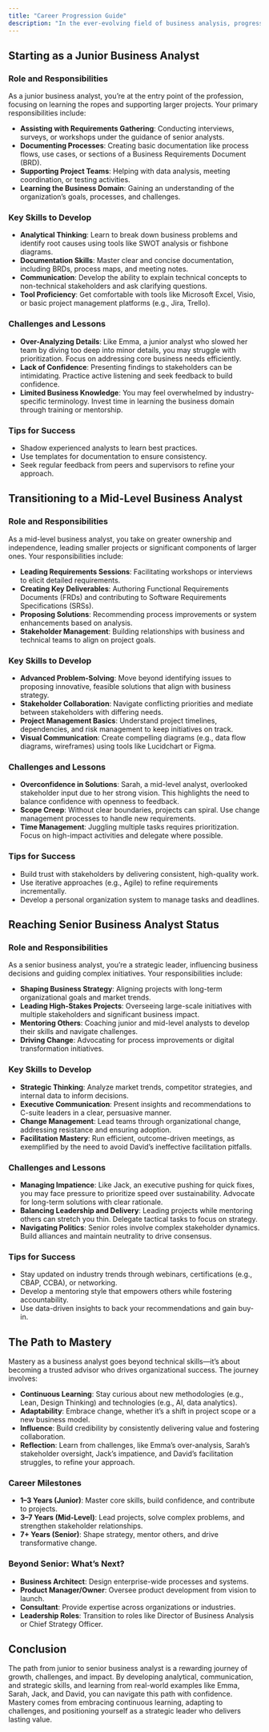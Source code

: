 ```yaml
---
title: "Career Progression Guide"
description: "In the ever-evolving field of business analysis, progressing from a junior to a senior business analyst is a journey of skill development, increased responsibility, and strategic influence. This path requires not only technical expertise but also the ability to navigate complex stakeholder dynamics and drive business value. Below is a detailed guide to the career progression of a business analyst, outlining the stages, skills, and challenges on the road to mastery."
---
```


## Starting as a Junior Business Analyst

### Role and Responsibilities

As a junior business analyst, you’re at the entry point of the profession, focusing on learning the ropes and supporting larger projects. Your primary responsibilities include:

- **Assisting with Requirements Gathering**: Conducting interviews, surveys, or workshops under the guidance of senior analysts.
- **Documenting Processes**: Creating basic documentation like process flows, use cases, or sections of a Business Requirements Document (BRD).
- **Supporting Project Teams**: Helping with data analysis, meeting coordination, or testing activities.
- **Learning the Business Domain**: Gaining an understanding of the organization’s goals, processes, and challenges.

### Key Skills to Develop

- **Analytical Thinking**: Learn to break down business problems and identify root causes using tools like SWOT analysis or fishbone diagrams.
- **Documentation Skills**: Master clear and concise documentation, including BRDs, process maps, and meeting notes.
- **Communication**: Develop the ability to explain technical concepts to non-technical stakeholders and ask clarifying questions.
- **Tool Proficiency**: Get comfortable with tools like Microsoft Excel, Visio, or basic project management platforms (e.g., Jira, Trello).

### Challenges and Lessons

- **Over-Analyzing Details**: Like Emma, a junior analyst who slowed her team by diving too deep into minor details, you may struggle with prioritization. Focus on addressing core business needs efficiently.
- **Lack of Confidence**: Presenting findings to stakeholders can be intimidating. Practice active listening and seek feedback to build confidence.
- **Limited Business Knowledge**: You may feel overwhelmed by industry-specific terminology. Invest time in learning the business domain through training or mentorship.

### Tips for Success

- Shadow experienced analysts to learn best practices.
- Use templates for documentation to ensure consistency.
- Seek regular feedback from peers and supervisors to refine your approach.

## Transitioning to a Mid-Level Business Analyst

### Role and Responsibilities

As a mid-level business analyst, you take on greater ownership and independence, leading smaller projects or significant components of larger ones. Your responsibilities include:

- **Leading Requirements Sessions**: Facilitating workshops or interviews to elicit detailed requirements.
- **Creating Key Deliverables**: Authoring Functional Requirements Documents (FRDs) and contributing to Software Requirements Specifications (SRSs).
- **Proposing Solutions**: Recommending process improvements or system enhancements based on analysis.
- **Stakeholder Management**: Building relationships with business and technical teams to align on project goals.

### Key Skills to Develop

- **Advanced Problem-Solving**: Move beyond identifying issues to proposing innovative, feasible solutions that align with business strategy.
- **Stakeholder Collaboration**: Navigate conflicting priorities and mediate between stakeholders with differing needs.
- **Project Management Basics**: Understand project timelines, dependencies, and risk management to keep initiatives on track.
- **Visual Communication**: Create compelling diagrams (e.g., data flow diagrams, wireframes) using tools like Lucidchart or Figma.

### Challenges and Lessons

- **Overconfidence in Solutions**: Sarah, a mid-level analyst, overlooked stakeholder input due to her strong vision. This highlights the need to balance confidence with openness to feedback.
- **Scope Creep**: Without clear boundaries, projects can spiral. Use change management processes to handle new requirements.
- **Time Management**: Juggling multiple tasks requires prioritization. Focus on high-impact activities and delegate where possible.

### Tips for Success

- Build trust with stakeholders by delivering consistent, high-quality work.
- Use iterative approaches (e.g., Agile) to refine requirements incrementally.
- Develop a personal organization system to manage tasks and deadlines.

## Reaching Senior Business Analyst Status

### Role and Responsibilities

As a senior business analyst, you’re a strategic leader, influencing business decisions and guiding complex initiatives. Your responsibilities include:

- **Shaping Business Strategy**: Aligning projects with long-term organizational goals and market trends.
- **Leading High-Stakes Projects**: Overseeing large-scale initiatives with multiple stakeholders and significant business impact.
- **Mentoring Others**: Coaching junior and mid-level analysts to develop their skills and navigate challenges.
- **Driving Change**: Advocating for process improvements or digital transformation initiatives.

### Key Skills to Develop

- **Strategic Thinking**: Analyze market trends, competitor strategies, and internal data to inform decisions.
- **Executive Communication**: Present insights and recommendations to C-suite leaders in a clear, persuasive manner.
- **Change Management**: Lead teams through organizational change, addressing resistance and ensuring adoption.
- **Facilitation Mastery**: Run efficient, outcome-driven meetings, as exemplified by the need to avoid David’s ineffective facilitation pitfalls.

### Challenges and Lessons

- **Managing Impatience**: Like Jack, an executive pushing for quick fixes, you may face pressure to prioritize speed over sustainability. Advocate for long-term solutions with clear rationale.
- **Balancing Leadership and Delivery**: Leading projects while mentoring others can stretch you thin. Delegate tactical tasks to focus on strategy.
- **Navigating Politics**: Senior roles involve complex stakeholder dynamics. Build alliances and maintain neutrality to drive consensus.

### Tips for Success

- Stay updated on industry trends through webinars, certifications (e.g., CBAP, CCBA), or networking.
- Develop a mentoring style that empowers others while fostering accountability.
- Use data-driven insights to back your recommendations and gain buy-in.

## The Path to Mastery

Mastery as a business analyst goes beyond technical skills—it’s about becoming a trusted advisor who drives organizational success. The journey involves:

- **Continuous Learning**: Stay curious about new methodologies (e.g., Lean, Design Thinking) and technologies (e.g., AI, data analytics).
- **Adaptability**: Embrace change, whether it’s a shift in project scope or a new business model.
- **Influence**: Build credibility by consistently delivering value and fostering collaboration.
- **Reflection**: Learn from challenges, like Emma’s over-analysis, Sarah’s stakeholder oversight, Jack’s impatience, and David’s facilitation struggles, to refine your approach.

### Career Milestones

- **1–3 Years (Junior)**: Master core skills, build confidence, and contribute to projects.
- **3–7 Years (Mid-Level)**: Lead projects, solve complex problems, and strengthen stakeholder relationships.
- **7\+ Years (Senior)**: Shape strategy, mentor others, and drive transformative change.

### Beyond Senior: What’s Next?

- **Business Architect**: Design enterprise-wide processes and systems.
- **Product Manager/Owner**: Oversee product development from vision to launch.
- **Consultant**: Provide expertise across organizations or industries.
- **Leadership Roles**: Transition to roles like Director of Business Analysis or Chief Strategy Officer.

## Conclusion

The path from junior to senior business analyst is a rewarding journey of growth, challenges, and impact. By developing analytical, communication, and strategic skills, and learning from real-world examples like Emma, Sarah, Jack, and David, you can navigate this path with confidence. Mastery comes from embracing continuous learning, adapting to challenges, and positioning yourself as a strategic leader who delivers lasting value.